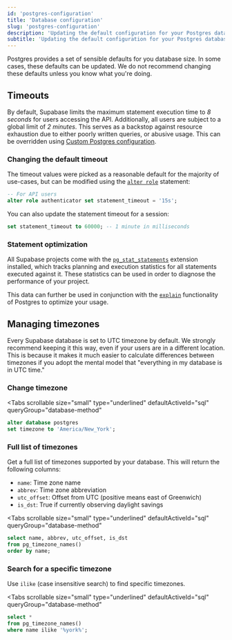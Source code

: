 ```yaml
---
id: 'postgres-configuration'
title: 'Database configuration'
slug: 'postgres-configuration'
description: 'Updating the default configuration for your Postgres database.'
subtitle: 'Updating the default configuration for your Postgres database.'
---
```


Postgres provides a set of sensible defaults for you database size. In some cases, these defaults can be updated. We do not recommend changing these defaults unless you know what you're doing.

## Timeouts

By default, Supabase limits the maximum statement execution time to _8 seconds_ for users accessing the API. Additionally, all users are subject to a global limit of _2 minutes_. This serves as a backstop against resource exhaustion due to either poorly written queries, or abusive usage. This can be overridden using [Custom Postgres configuration](https://supabase.com/docs/guides/platform/custom-postgres-config#supported-parameters).

### Changing the default timeout

The timeout values were picked as a reasonable default for the majority of use-cases, but can be modified using the [`alter role`](https://www.postgresql.org/docs/current/sql-alterrole.html) statement:

```sql
-- For API users
alter role authenticator set statement_timeout = '15s';
```

You can also update the statement timeout for a session:

```sql
set statement_timeout to 60000; -- 1 minute in milliseconds
```

### Statement optimization

All Supabase projects come with the [`pg_stat_statements`](https://www.postgresql.org/docs/current/pgstatstatements.html) extension installed, which tracks planning and execution statistics for all statements executed against it. These statistics can be used in order to diagnose the performance of your project.

This data can further be used in conjunction with the [`explain`](https://www.postgresql.org/docs/current/using-explain.html) functionality of Postgres to optimize your usage.

## Managing timezones

Every Supabase database is set to UTC timezone by default. We strongly recommend keeping it this way, even if your users are in a different location.
This is because it makes it much easier to calculate differences between timezones if you adopt the mental model that "everything in my database is in UTC time."

### Change timezone

<Tabs
  scrollable
  size="small"
  type="underlined"
  defaultActiveId="sql"
  queryGroup="database-method"
>
<TabPanel id="sql" label="SQL">

```sql
alter database postgres
set timezone to 'America/New_York';
```

</TabPanel>
</Tabs>

### Full list of timezones

Get a full list of timezones supported by your database. This will return the following columns:

- `name`: Time zone name
- `abbrev`: Time zone abbreviation
- `utc_offset`: Offset from UTC (positive means east of Greenwich)
- `is_dst`: True if currently observing daylight savings

<Tabs
  scrollable
  size="small"
  type="underlined"
  defaultActiveId="sql"
  queryGroup="database-method"
>
<TabPanel id="sql" label="SQL">

```sql
select name, abbrev, utc_offset, is_dst
from pg_timezone_names()
order by name;
```

</TabPanel>
</Tabs>

### Search for a specific timezone

Use `ilike` (case insensitive search) to find specific timezones.

<Tabs
  scrollable
  size="small"
  type="underlined"
  defaultActiveId="sql"
  queryGroup="database-method"
>
<TabPanel id="sql" label="SQL">

```sql
select *
from pg_timezone_names()
where name ilike '%york%';
```

</TabPanel>
</Tabs>
